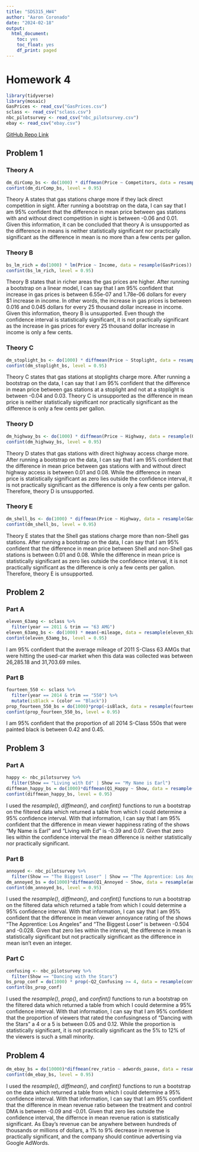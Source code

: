 ---
title: "SDS315_HW4"
author: "Aaron Coronado"
date: "2024-02-18"
output: 
  html_document:
    toc: yes
    toc_float: yes
    df_print: paged
---

# **Homework 4**

```{r Setup, warning = FALSE, message = FALSE, echo = FALSE}
library(tidyverse)
library(mosaic)
GasPrices <- read_csv("GasPrices.csv")
sclass <- read_csv("sclass.csv")
nbc_pilotsurvey <- read_csv("nbc_pilotsurvey.csv")
ebay <- read_csv("ebay.csv")
```

[GitHub Repo Link](https://github.com/aaroncoronado/SDS315_HW2.git)

## **Problem 1**

### **Theory A**

```{r T.A, warning = FALSE, message = FALSE, echo = FALSE, include = FALSE}
dm_dirComp_bs <- do(1000) * diffmean(Price ~ Competitors, data = resample(GasPrices))
confint(dm_dirComp_bs, level = 0.95)
```

Theory A states that gas stations charge more if they lack direct competition in sight. After running a bootstrap on the data, I can say that I am 95% confident that the difference in mean price between gas stations with and without direct competition in sight is between -0.06 and 0.01. Given this information, it can be concluded that theory A is unsupported as the difference in means is neither statistically significant nor practically significant as the difference in mean is no more than a few cents per gallon.

### **Theory B**

```{r T.B, warning = FALSE, message = FALSE, echo = FALSE, include = FALSE}
bs_lm_rich = do(1000) * lm(Price ~ Income, data = resample(GasPrices))
confint(bs_lm_rich, level = 0.95)
```

Theory B states that in richer areas the gas prices are higher. After running a bootstrap on a linear model, I can say that I am 95% confident that increase in gas prices is between 6.55e-07 and 1.78e-06 dollars for every \$1 increase in income. In other words, the increase in gas prices is between 0.016 and 0.045 dollars for every 25 thousand dollar increase in income. Given this information, theory B is unsupported. Even though the confidence interval is statistically significant, it is not practically significant as the increase in gas prices for every 25 thousand dollar increase in income is only a few cents.

### **Theory C**

```{r T.C, warning = FALSE, message = FALSE, echo = FALSE, include = FALSE}
dm_stoplight_bs <- do(1000) * diffmean(Price ~ Stoplight, data = resample(GasPrices))
confint(dm_stoplight_bs, level = 0.95)
```

Theory C states that gas stations at stoplights charge more. After running a bootstrap on the data, I can say that I am 95% confident that the difference in mean price between gas stations at a stoplight and not at a stoplight is between -0.04 and 0.03. Theory C is unsupported as the difference in mean price is neither statistically significant nor practically significant as the difference is only a few cents per gallon.

### **Theory D**

```{r T.D, warning = FALSE, message = FALSE, echo = FALSE, include = FALSE}
dm_highway_bs <- do(1000) * diffmean(Price ~ Highway, data = resample(GasPrices))
confint(dm_highway_bs, level = 0.95)
```

Theory D states that gas stations with direct highway access charge more. After running a bootstrap on the data, I can say that I am 95% confident that the difference in mean price between gas stations with and without direct highway access is between 0.01 and 0.08. While the difference in mean price is statistically significant as zero lies outside the confidence interval, it is not practically significant as the difference is only a few cents per gallon. Therefore, theory D is unsupported.

### **Theory E**

```{r T.E, warning = FALSE, message = FALSE, echo = FALSE, include = FALSE}
dm_shell_bs <- do(1000) * diffmean(Price ~ Highway, data = resample(GasPrices))
confint(dm_shell_bs, level = 0.95)
```

Theory E states that the Shell gas stations charge more than non-Shell gas stations. After running a bootstrap on the data, I can say that I am 95% confident that the difference in mean price between Shell and non-Shell gas stations is between 0.01 and 0.08. While the difference in mean price is statistically significant as zero lies outside the confidence interval, it is not practically significant as the difference is only a few cents per gallon. Therefore, theory E is unsupported.

## **Problem 2**

### **Part A**

```{r 2.A, message = FALSE, warning = FALSE, echo = FALSE, include = FALSE}
eleven_63amg <- sclass %>%
  filter(year == 2011 & trim == "63 AMG")
eleven_63amg_bs <- do(1000) * mean(~mileage, data = resample(eleven_63amg))
confint(eleven_63amg_bs, level = 0.95)
```

I am 95% confident that the average mileage of 2011 S-Class 63 AMGs that were hitting the used-car market when this data was collected was between 26,285.18 and 31,703.69 miles.

### **Part B**

```{r 2.B, message = FALSE, warning = FALSE, echo = FALSE, include = FALSE}
fourteen_550 <- sclass %>%
  filter(year == 2014 & trim == "550") %>%
  mutate(isBlack = (color == "Black"))
prop_fourteen_550_bs = do(1000)*prop(~isBlack, data = resample(fourteen_550))
confint(prop_fourteen_550_bs, level = 0.95)
```

I am 95% confident that the proportion of all 2014 S-Class 550s that were painted black is between 0.42 and 0.45.

## **Problem 3**

### **Part A**

```{r 3.A, message = FALSE, warning = FALSE, echo = FALSE, include = FALSE}
happy <- nbc_pilotsurvey %>%
  filter(Show == "Living with Ed" | Show == "My Name is Earl")
diffmean_happy_bs = do(1000)*diffmean(Q1_Happy ~ Show, data = resample(happy))
confint(diffmean_happy_bs, level = 0.95)
```

I used the *resample()*, *diffmean()*, and *confint()* functions to run a bootstrap on the filtered data which returned a table from which I could determine a 95% confidence interval. With that information, I can say that I am 95% confident that the difference in mean viewer happiness rating of the shows "My Name is Earl" and "Living with Ed" is -0.39 and 0.07. Given that zero lies within the confidence interval the mean difference is neither statistically nor practically significant.

### **Part B**

```{r 3.B, message = FALSE, warning = FALSE, echo = FALSE, include = FALSE}
annoyed <- nbc_pilotsurvey %>%
  filter(Show == "The Biggest Loser" | Show == "The Apprentice: Los Angeles")
dm_annoyed_bs = do(1000)*diffmean(Q1_Annoyed ~ Show, data = resample(annoyed))
confint(dm_annoyed_bs, level = 0.95)
```

I used the *resample()*, *diffmean()*, and *confint()* functions to run a bootstrap on the filtered data which returned a table from which I could determine a 95% confidence interval. With that information, I can say that I am 95% confident that the difference in mean viewer annoyance rating of the shows "The Apprentice: Los Angeles" and "The Biggest Loser" is between -0.504 and -0.028. Given that zero lies within the interval, the difference in mean is statistically significant but not practically significant as the difference in mean isn't even an integer.

### **Part C**

```{r 3.C, message = FALSE, warning = FALSE, echo = FALSE, include = FALSE}
confusing <- nbc_pilotsurvey %>%
  filter(Show == "Dancing with the Stars")
bs_prop_conf = do(1000) * prop(~Q2_Confusing >= 4, data = resample(confusing))
confint(bs_prop_conf)
```

I used the *resample()*, *prop()*, and *confint()* functions to run a bootstrap on the filtered data which returned a table from which I could determine a 95% confidence interval. With that information, I can say that I am 95% confident that the proportion of viewers that rated the confusingness of "Dancing with the Stars" a 4 or a 5 is between 0.05 and 0.12. While the proportion is statistically significant, it is not practically significant as the 5% to 12% of the viewers is such a small minority.

## **Problem 4**

```{r 4, message = FALSE, warning = FALSE, echo = FALSE, include = FALSE}
dm_ebay_bs = do(10000)*diffmean(rev_ratio ~ adwords_pause, data = resample(ebay))
confint(dm_ebay_bs, level = 0.95)
```

I used the *resample()*, *diffmean()*, and *confint()* functions to run a bootstrap on the data which returned a table from which I could determine a 95% confidence interval. With that information, I can say that I am 95% confident that the difference in mean revenue ratio between the treatment and control DMA is between -0.09 and -0.01. Given that zero lies outside the confidence interval, the differnce in mean revenue ration is statistically significant. As Ebay's revenue can be anywhere between hundreds of thousands or millions of dollars, a 1% to 9% decrease in revenue is practically significant, and the company should continue advertising via Google AdWords.
